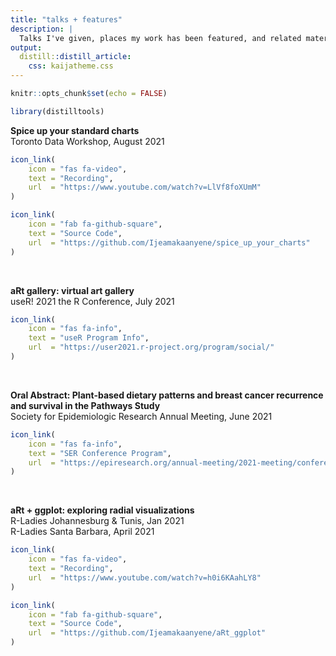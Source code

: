 ```yaml
---
title: "talks + features"
description: |
  Talks I've given, places my work has been featured, and related material.  
output: 
  distill::distill_article:
    css: kaijatheme.css
---
```


```r
knitr::opts_chunk$set(echo = FALSE)
```

```r
library(distilltools)
```


<b>Spice up your standard charts</b>
<br>Toronto Data Workshop, August 2021

```r
icon_link(
    icon = "fas fa-video",
    text = "Recording",
    url  = "https://www.youtube.com/watch?v=LlVf8foXUmM"
)

icon_link(
    icon = "fab fa-github-square",
    text = "Source Code",
    url  = "https://github.com/Ijeamakaanyene/spice_up_your_charts"
)
```

<br>

<b>aRt gallery: virtual art gallery</b>
<br>useR! 2021 the R Conference, July 2021

```r
icon_link(
    icon = "fas fa-info",
    text = "useR Program Info",
    url  = "https://user2021.r-project.org/program/social/"
)
```

<br>

<b>Oral Abstract: Plant-based dietary patterns and breast cancer recurrence and survival in the Pathways Study</b>
<br> Society for Epidemiologic Research Annual Meeting, June 2021

```r
icon_link(
    icon = "fas fa-info",
    text = "SER Conference Program",
    url  = "https://epiresearch.org/annual-meeting/2021-meeting/conference-program/"
)
```

<br>

<b>aRt + ggplot: exploring radial visualizations</b>
<br> R-Ladies Johannesburg & Tunis, Jan 2021
<br> R-Ladies Santa Barbara, April 2021

```r
icon_link(
    icon = "fas fa-video",
    text = "Recording",
    url  = "https://www.youtube.com/watch?v=h0i6KAahLY8"
)

icon_link(
    icon = "fab fa-github-square",
    text = "Source Code",
    url  = "https://github.com/Ijeamakaanyene/aRt_ggplot"
)
```

